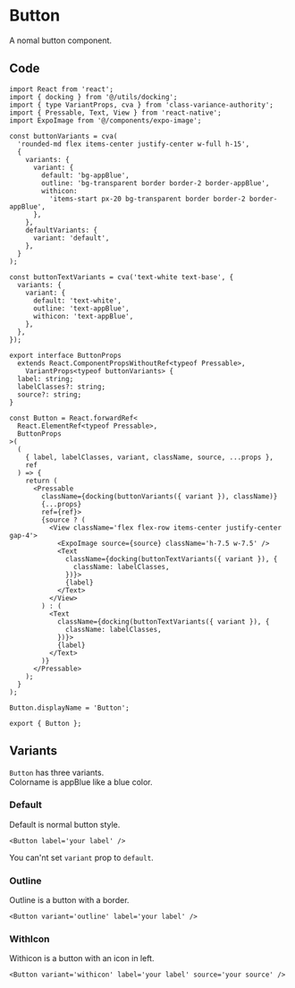 # Button

A nomal button component.

## Code

```tsx filename="button.tsx" copy
import React from 'react';
import { docking } from '@/utils/docking';
import { type VariantProps, cva } from 'class-variance-authority';
import { Pressable, Text, View } from 'react-native';
import ExpoImage from '@/components/expo-image';

const buttonVariants = cva(
  'rounded-md flex items-center justify-center w-full h-15',
  {
    variants: {
      variant: {
        default: 'bg-appBlue',
        outline: 'bg-transparent border border-2 border-appBlue',
        withicon:
          'items-start px-20 bg-transparent border border-2 border-appBlue',
      },
    },
    defaultVariants: {
      variant: 'default',
    },
  }
);

const buttonTextVariants = cva('text-white text-base', {
  variants: {
    variant: {
      default: 'text-white',
      outline: 'text-appBlue',
      withicon: 'text-appBlue',
    },
  },
});

export interface ButtonProps
  extends React.ComponentPropsWithoutRef<typeof Pressable>,
    VariantProps<typeof buttonVariants> {
  label: string;
  labelClasses?: string;
  source?: string;
}

const Button = React.forwardRef<
  React.ElementRef<typeof Pressable>,
  ButtonProps
>(
  (
    { label, labelClasses, variant, className, source, ...props },
    ref
  ) => {
    return (
      <Pressable
        className={docking(buttonVariants({ variant }), className)}
        {...props}
        ref={ref}>
        {source ? (
          <View className='flex flex-row items-center justify-center gap-4'>
            <ExpoImage source={source} className='h-7.5 w-7.5' />
            <Text
              className={docking(buttonTextVariants({ variant }), {
                className: labelClasses,
              })}>
              {label}
            </Text>
          </View>
        ) : (
          <Text
            className={docking(buttonTextVariants({ variant }), {
              className: labelClasses,
            })}>
            {label}
          </Text>
        )}
      </Pressable>
    );
  }
);

Button.displayName = 'Button';

export { Button };
```

## Variants

`Button` has three variants.  
Colorname is appBlue like a blue color.

### Default

Default is normal button style.

```tsx filename="sample.tsx" copy
<Button label='your label' />
```

You can'nt set `variant` prop to `default`.

### Outline

Outline is a button with a border.

```tsx filename="sample.tsx" copy
<Button variant='outline' label='your label' />
```

### WithIcon

Withicon is a button with an icon in left.

```tsx filename="sample.tsx" copy
<Button variant='withicon' label='your label' source='your source' />
```
